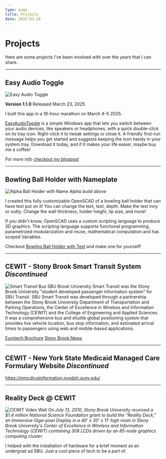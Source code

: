 ```yaml
---
type: page
title: Projects
date: 2025-01-24
---
```


# Projects

Here are some projects I’ve been involved with over the years that I can share.

---

## Easy Audio Toggle
![Easy Audio Toggle](/images/EasyAudioToggle.png)

**Version 1.1.0** Released March 23, 2025

I built this app in a 16-hour marathon on March 4–5 2025.

[EasyAudioToggle](/applications/EasyAudioToggle.msi) is a simple Windows app that lets you switch between your audio devices, like speakers or headphones, with a quick double-click on its tray icon. Right-click it to tweak settings or close it. A friendly first-run message helps you get started and suggests keeping the icon handy in your system tray. Download it today, and if it makes your life easier, maybe buy me a coffee!

_For more info [checkout my blogpost](/posts/Building-Easy-Audio-Toggle)_

---

## Bowling Ball Holder with Nameplate
![Alpha Ball Holder with Name](/images/ball-holder-with-name.jpg)
_Alpha build above_

I created this fully customizable OpenSCAD of a bowling ball holder that can have text put on it! You can change the text, text, depth. Make the text inny or outty. Change the wall thickness, holder height, lip size, and more!

If you didn't know, OpenSCAD uses a custom scripting language to produce 3D graphics.  The scripting language supports functional programming, parametrized modularization and reuse, mathematical computation and has scoped Variables.

Checkout [Bowling Ball Holder with Text](https://github.com/matthewcordaro/Bowling-Ball-Holder) and make one for yourself!

---

## CEWIT - Stony Brook Smart Transit System _Discontinued_
![Smart Transit Bus](/images/CEWIT/Transit-bus.jpg)
SBU Brook University Smart Transit was the Stony Brook University "student developed passenger information system" for SBU Transit.
SBU Smart Transit was developed through a partnership between the Stony Brook University Department of Transportation and Parking Operations, the Center of Excellence in Wireless and Information Technology (CEWIT) and the College of Engineering and Applied Sciences.
It was a comprehensive bus and shuttle global positioning system that provides live vehicle location, bus stop information, and estimated arrival times to passengers using web and mobile-based applications.

[Eurotech Brochure](https://www.eurotech.com/DLA/Library/cs/Eurotech_tracking_system_buses_shuttles_StonyBrookUniversity_cs.pdf)
[Stony Brook News](https://news.stonybrook.edu/news/general/031212SBUTransit)

---

## CEWIT - New York State Medicaid Managed Care Formulary Website _Discontinued_
https://mmcdruginformation.nysdoh.suny.edu/

---

## Reality Deck @ CEWIT
![CEWIT Video Wall](/images/CEWIT/DSCF0149-1600x1067.jpg)
_On July 13, 2010, Stony Brook University received a $1.4 million National Science Foundation grant to build the "Reality Deck," an Immersive Giga-pixel Display in a 40' x 30' x 11' high room in Stony Brook University's Center of Excellence in Wireless and Information Technology (CEWIT) containing 308 LCDs driven by an 85-node graphics computing cluster._

I helped with the installation of hardware for a brief moment as an undergrad ad SBU.
Just a cool piece of tech to be a part of.
